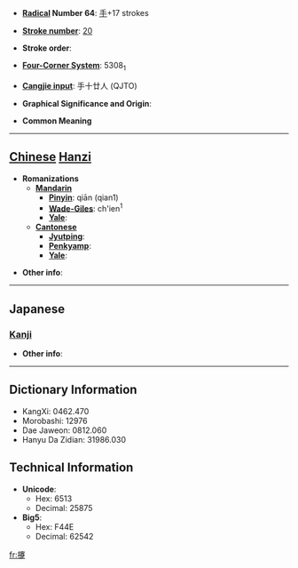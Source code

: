 * '''[[Wiktionary:Chinese radical index| Radical]] Number 64''': [[Wiktionary:Chinese radical index 手|手]]+17 strokes

* '''[[Wiktionary:Chinese total strokes index|Stroke number]]''': [[Wiktionary:Chinese total strokes index 20|20]]

* '''Stroke order''': 

* '''[[Wiktionary:Chinese four corner index|Four-Corner System]]''': 5308<sub>1</sub>

* '''[[Wiktionary:Chinese Cangjie index|Cangjie input]]''': 手十廿人 (QJTO)

* '''Graphical Significance and Origin''': 

* '''Common Meaning'''

----

== [[Chinese]] [[Hanzi]] ==

* '''Romanizations'''
** '''[[Mandarin]]'''
*** '''[[Pinyin]]''': qiān (qian1)
*** '''[[Wade-Giles]]''': ch'ien<sup>1</sup>
*** '''[[Yale]]''': 
** '''[[Cantonese]]'''
*** '''[[Jyutping]]''':
*** '''[[Penkyamp]]''': 
*** '''[[Yale]]''': 

* '''Other info''': 

----

==Japanese==
===[[Kanji]]===
{{kanji|on readings=[[けん]] (ken)|kun readings=[[とる]] (toru)}}

* '''Other info''':  

----

== Dictionary Information ==

* KangXi: 0462.470
* Morobashi: 12976
* Dae Jaweon: 0812.060
* Hanyu Da Zidian: 31986.030

== Technical Information ==

* '''Unicode''':
** Hex: 6513
** Decimal: 25875
* '''Big5''':
** Hex: F44E
** Decimal: 62542

[[fr:攓]]